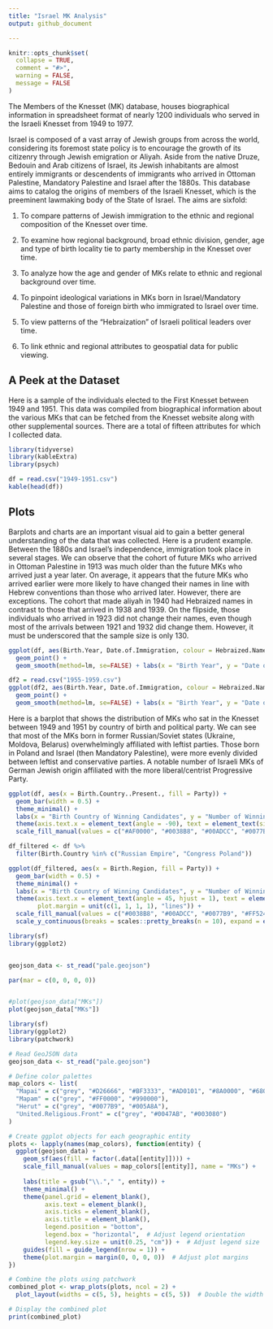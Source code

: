 ```yaml
---
title: "Israel MK Analysis"
output: github_document

---
```


```r
knitr::opts_chunk$set(
  collapse = TRUE,
  comment = "#>",
  warning = FALSE,
  message = FALSE
)
```

The Members of the Knesset (MK) database, houses biographical information in spreadsheet format of nearly 1200 individuals who served in the Israeli Knesset from 1949 to 1977.

Israel is composed of a vast array of Jewish groups from across the world, considering its foremost state policy is to encourage the growth of its citizenry through Jewish emigration or Aliyah. Aside from the native Druze, Bedouin and Arab citizens of Israel, its Jewish inhabitants are almost entirely immigrants or descendents of immigrants who arrived in Ottoman Palestine, Mandatory Palestine and Israel after the 1880s. This database aims to catalog the origins of members of the Israeli Knesset, which is the preeminent lawmaking body of the State of Israel. The aims are sixfold:

1) To compare patterns of Jewish immigration to the ethnic and regional composition of the Knesset over time. 

2) To examine how regional background, broad ethnic division, gender, age and type of birth locality tie to party membership in the Knesset over time.

3) To analyze how the age and gender of MKs relate to ethnic and regional background over time.

4) To pinpoint ideological variations in MKs born in Israel/Mandatory Palestine and those of foreign birth who immigrated to Israel over time. 

5) To view patterns of the “Hebraization” of Israeli political leaders over time.

6) To link ethnic and regional attributes to geospatial data for public viewing.

## A Peek at the Dataset

Here is a sample of the individuals elected to the First Knesset between 1949 and 1951. This data was compiled from biographical information about the various MKs that can be fetched from the Knesset website along with other supplemental sources. There are a total of fifteen attributes for which I collected data.

```r
library(tidyverse)
library(kableExtra)
library(psych)

df = read.csv("1949-1951.csv")
kable(head(df))
```
## Plots

Barplots and charts are an important visual aid to gain a better general understanding of the data that was collected. Here is a prudent example. Between the 1880s and Israel's independence, immigration took place in several stages. We can observe that the cohort of future MKs who arrived in Ottoman Palestine in 1913 was much older than the future MKs who arrived just a year later. On average, it appears that the future MKs who arrived earlier were more likely to have changed their names in line with Hebrew conventions than those who arrived later. However, there are exceptions. The cohort that made aliyah in 1940 had Hebraized names in contrast to those that arrived in 1938 and 1939. On the flipside, those individuals who arrived in 1923 did not change their names, even though most of the arrivals between 1921 and 1932 did change them. However, it must be underscored that the sample size is only 130.


```r
ggplot(df, aes(Birth.Year, Date.of.Immigration, colour = Hebraized.Name.)) + 
  geom_point() +  
  geom_smooth(method=lm, se=FALSE) + labs(x = "Birth Year", y = "Date of Immigration", color = "Hebraized Name")
```

```r

df2 = read.csv("1955-1959.csv")
ggplot(df2, aes(Birth.Year, Date.of.Immigration, colour = Hebraized.Name.)) +
  geom_point() +  
  geom_smooth(method=lm, se=FALSE) + labs(x = "Birth Year", y = "Date of Immigration", color = "Hebraized Name")
```


Here is a barplot that shows the distribution of MKs who sat in the Knesset between 1949 and 1951 by country of birth and political party. We can see that most of the MKs born in former Russian/Soviet states (Ukraine, Moldova, Belarus) overwhelmingly affiliated with leftist parties. Those born in Poland and Israel (then Mandatory Palestine), were more evenly divided between leftist and conservative parties. A notable number of Israeli MKs of German Jewish origin affiliated with the more liberal/centrist Progressive Party.

```r

ggplot(df, aes(x = Birth.Country..Present., fill = Party)) + 
  geom_bar(width = 0.5) + 
  theme_minimal() + 
  labs(x = "Birth Country of Winning Candidates", y = "Number of Winning Candidates", fill = "Party") + 
  theme(axis.text.x = element_text(angle = -90), text = element_text(size = 11)) +  
  scale_fill_manual(values = c("#AF0000", "#0038B8", "#00ADCC", "#0077B9", "#FF524D", "#AD0101", "#FF0000", "#FFC800", "#0047AB", "#172d81", "#cd1b68", "#89C5C6"))

```



```r

df_filtered <- df %>%
  filter(Birth.Country %in% c("Russian Empire", "Congress Poland"))

ggplot(df_filtered, aes(x = Birth.Region, fill = Party)) + 
  geom_bar(width = 0.5) + 
  theme_minimal() + 
  labs(x = "Birth Country of Winning Candidates", y = "Number of Winning Candidates", fill = "Party") + 
  theme(axis.text.x = element_text(angle = 45, hjust = 1), text = element_text(size = 7), 
        plot.margin = unit(c(1, 1, 1, 1), "lines")) +  
  scale_fill_manual(values = c("#0038B8", "#00ADCC", "#0077B9", "#FF524D", "#AD0101", "#FF0000", "#FFC800", "#0047AB", "#cd1b68")) + 
  scale_y_continuous(breaks = scales::pretty_breaks(n = 10), expand = expansion(mult = c(0, 0.05)))
```

```r

library(sf)
library(ggplot2)


geojson_data <- st_read("pale.geojson")

par(mar = c(0, 0, 0, 0))  


#plot(geojson_data["MKs"])
plot(geojson_data["MKs"])

```

```r
library(sf)
library(ggplot2)
library(patchwork)

# Read GeoJSON data
geojson_data <- st_read("pale.geojson")

# Define color palettes
map_colors <- list(
  "Mapai" = c("grey", "#D26666", "#BF3333", "#AD0101", "#8A0000", "#680000", "#450000"),
  "Mapam" = c("grey", "#FF0000", "#990000"),
  "Herut" = c("grey", "#0077B9", "#005A8A"),
  "United.Religious.Front" = c("grey", "#0047AB", "#003080")
)

# Create ggplot objects for each geographic entity
plots <- lapply(names(map_colors), function(entity) {
  ggplot(geojson_data) +
    geom_sf(aes(fill = factor(.data[[entity]]))) +
    scale_fill_manual(values = map_colors[[entity]], name = "MKs") +
    
    labs(title = gsub("\\."," ", entity)) +
    theme_minimal() +
    theme(panel.grid = element_blank(),
          axis.text = element_blank(),
          axis.ticks = element_blank(),
          axis.title = element_blank(),
          legend.position = "bottom",
          legend.box = "horizontal",  # Adjust legend orientation
          legend.key.size = unit(0.25, "cm")) +  # Adjust legend size
    guides(fill = guide_legend(nrow = 1)) +
    theme(plot.margin = margin(0, 0, 0, 0))  # Adjust plot margins
})

# Combine the plots using patchwork
combined_plot <- wrap_plots(plots, ncol = 2) + 
  plot_layout(widths = c(5, 5), heights = c(5, 5))  # Double the width and height of each plot

# Display the combined plot
print(combined_plot)

```
